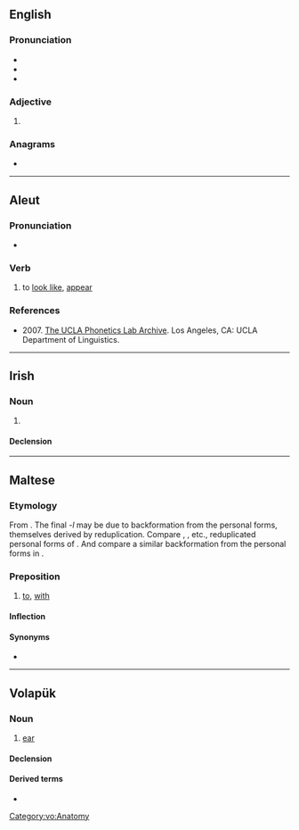 {{also|Lil|li'l|li-l|lil'|lil-|li'l'|Lil'}}
==English==

===Pronunciation===
* {{IPA|/lɪl/|lang=en}}
* {{rhymes|ɪl|lang=en}}
* {{homophones|lang=en|Lil}}

===Adjective===
{{head|en|adjective}}

# {{alternative form of|li'l|lang=en}}

===Anagrams===
* {{anagrams|en|I'll|Ill.|ill}}

----

==Aleut==

===Pronunciation===
* {{a|Western}} {{IPA|/ˈlil/|lang=ale}}

===Verb===
{{head|ale|verb}}

# to [[look like]], [[appear]]

===References===
* 2007. [http://archive.phonetics.ucla.edu/Language/ALE_EASTERN/ale_eastern_word-list_1996_01.html The UCLA Phonetics Lab Archive]. Los Angeles, CA: UCLA Department of Linguistics.

----

==Irish==

===Noun===
{{ga-noun|f|~e|~e}}

# {{tlb|ga|obsolete}} {{alternative form of|lile|t=lily|lang=ga}}

====Declension====
{{ga-decl-f2|l|il|ile|pl=ile|genpl=il}}

----

==Maltese==

===Etymology===
From {{inh|mt|ar|لِ}}. The final ''-l'' may be due to backformation from the personal forms, themselves derived by reduplication. Compare {{cog|apc|لإلي|tr=laʾilli|t=to me}}, {{m|apc|لإلك|tr=laʾillak|t=to you}}, etc., reduplicated personal forms of {{m|apc|ل|tr=la}}. And compare a similar backformation from the personal forms in {{cog|mt|lejn}}.

===Preposition===
{{head|mt|preposition}}

# [[to]], [[with]]

====Inflection====
{{mt-prep-inflection|lil|lil|c|base=li}}

====Synonyms====
* {{l|mt|għand}}

----

==Volapük==

===Noun===
{{vo-noun}}

# [[ear]]

====Declension====
{{vo-decl-noun}}

====Derived terms====
* {{l|vo|lilön}}

[[Category:vo:Anatomy]]